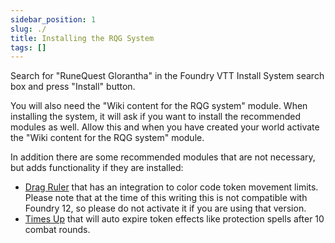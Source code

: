 ```yaml
---
sidebar_position: 1
slug: ./
title: Installing the RQG System
tags: []
---
```


Search for "RuneQuest Glorantha" in the Foundry VTT Install System search box and press "Install"
button.

You will also need the "Wiki content for the RQG system" module. When installing the system, it will
ask if you want to install the recommended modules as well. Allow this and when you have created
your world activate the "Wiki content for the RQG system" module.

In addition there are some recommended modules that are not necessary, but adds functionality if
they are installed:

- [Drag Ruler](https://foundryvtt.com/packages/drag-ruler) that has an integration to color code
  token movement limits. Please note that at the time of this writing this is not compatible with
  Foundry 12, so please do not activate it if you are using that version.
- [Times Up](https://foundryvtt.com/packages/times-up) that will auto expire token effects like
  protection spells after 10 combat rounds.
